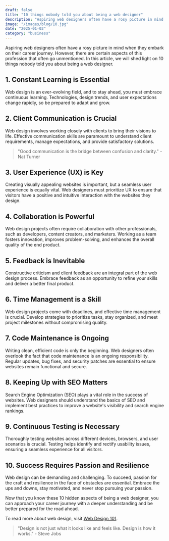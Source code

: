 ```yaml
---
draft: false
title: "10 things nobody told you about being a web designer"
description: "Aspiring web designers often have a rosy picture in mind when they embark on their career journey"
image: "/images/blog/10.jpg"
date: "2025-01-02"
category: "business"
---
```


Aspiring web designers often have a rosy picture in mind when they embark on their career journey. However, there are certain aspects of this profession that often go unmentioned. In this article, we will shed light on 10 things nobody told you about being a web designer.

## 1. Constant Learning is Essential

Web design is an ever-evolving field, and to stay ahead, you must embrace continuous learning. Technologies, design trends, and user expectations change rapidly, so be prepared to adapt and grow.

## 2. Client Communication is Crucial

Web design involves working closely with clients to bring their visions to life. Effective communication skills are paramount to understand client requirements, manage expectations, and provide satisfactory solutions.

> "Good communication is the bridge between confusion and clarity." - Nat Turner

## 3. User Experience (UX) is Key

Creating visually appealing websites is important, but a seamless user experience is equally vital. Web designers must prioritize UX to ensure that visitors have a positive and intuitive interaction with the websites they design.

## 4. Collaboration is Powerful

Web design projects often require collaboration with other professionals, such as developers, content creators, and marketers. Working as a team fosters innovation, improves problem-solving, and enhances the overall quality of the end product.

## 5. Feedback is Inevitable

Constructive criticism and client feedback are an integral part of the web design process. Embrace feedback as an opportunity to refine your skills and deliver a better final product.

## 6. Time Management is a Skill

Web design projects come with deadlines, and effective time management is crucial. Develop strategies to prioritize tasks, stay organized, and meet project milestones without compromising quality.

## 7. Code Maintenance is Ongoing

Writing clean, efficient code is only the beginning. Web designers often overlook the fact that code maintenance is an ongoing responsibility. Regular updates, bug fixes, and security patches are essential to ensure websites remain functional and secure.

## 8. Keeping Up with SEO Matters

Search Engine Optimization (SEO) plays a vital role in the success of websites. Web designers should understand the basics of SEO and implement best practices to improve a website's visibility and search engine rankings.

## 9. Continuous Testing is Necessary

Thoroughly testing websites across different devices, browsers, and user scenarios is crucial. Testing helps identify and rectify usability issues, ensuring a seamless experience for all visitors.

## 10. Success Requires Passion and Resilience

Web design can be demanding and challenging. To succeed, passion for the craft and resilience in the face of obstacles are essential. Embrace the ups and downs, stay motivated, and never stop pursuing your passion.

Now that you know these 10 hidden aspects of being a web designer, you can approach your career journey with a deeper understanding and be better prepared for the road ahead.

To read more about web design, visit [Web Design 101](https://example.com/web-design-101).

> "Design is not just what it looks like and feels like. Design is how it works." - Steve Jobs